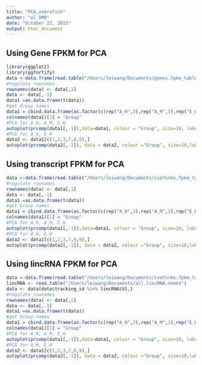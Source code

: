 ```yaml
---
title: "PCA_zebrafish"
author: "wl_UMB"
date: "October 22, 2015"
output: html_document
---
```



## Using Gene FPKM for PCA

```r
library(ggplot2)
library(ggfortify)
data <-data.frame(read.table("/Users/leiwang/Documents/genes.fpkm_table", header = TRUE))
#regulate rownames
rownames(data) <- data[,1]
data <- data[,-1]
data1 =as.data.frame(t(data))
#get Group names
data1 = cbind.data.frame(as.factor(c(rep("A_H",3),rep("A_M",3),rep("E_H",3))),data1)
colnames(data1)[1] = "Group"
#PCA for A_H, A_M, E_H
autoplot(prcomp(data1[,-1]),data=data1, colour = "Group", size=10, label = FALSE)
#PCA for A_H, E_H
data2 <- data1[c(1,2,3,7,8,9),]
autoplot(prcomp(data2[,-1]), data = data2, colour ="Group", size=10,label = FALSE)
```


## Using transcript FPKM for PCA

```r
data <-data.frame(read.table("/Users/leiwang/Documents/isoforms.fpkm_table", header = TRUE))
#regulate rownames
rownames(data) <- data[,1]
data <- data[,-1]
data1 =as.data.frame(t(data))
#get Group names
data1 = cbind.data.frame(as.factor(c(rep("A_H",3),rep("A_M",3),rep("E_H",3))),data1)
colnames(data1)[1] = "Group"
#PCA for A_H, A_M, E_H
autoplot(prcomp(data1[,-1]),data=data1, colour = "Group", size=10, label = FALSE)
#PCA for A_H, E_H
data2 <- data1[c(1,2,3,7,8,9),]
autoplot(prcomp(data2[,-1]), data = data2, colour ="Group", size=10,label = FALSE)
```


## Using lincRNA FPKM for PCA

```r
data <-data.frame(read.table("/Users/leiwang/Documents/isoforms.fpkm_table", header = TRUE))
lincRNA <- read.table("/Users/leiwang/Documents/all.lincRNA.names")
data <- data[data$tracking_id %in% lincRNA$V1,]
#regulate rownames
rownames(data) <- data[,1]
data <- data[,-1]
data1 =as.data.frame(t(data))
#get Group names
data1 = cbind.data.frame(as.factor(c(rep("A_H",3),rep("A_M",3),rep("E_H",3))),data1)
colnames(data1)[1] = "Group"
#PCA for A_H, A_M, E_H
autoplot(prcomp(data1[,-1]),data=data1, colour = "Group", size=10, label = FALSE)
#PCA for A_H, E_H
data2 <- data1[c(1,2,3,7,8,9),]
autoplot(prcomp(data2[,-1]), data = data2, colour ="Group", size=10,label = FALSE)
```

